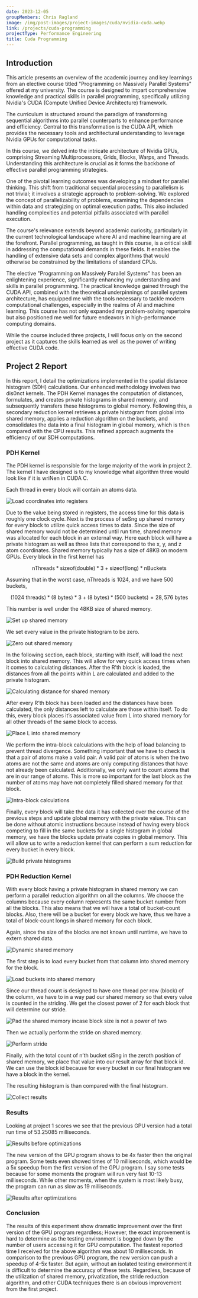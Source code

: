 ```yaml
---
date: 2023-12-05
groupMembers: Chris Ragland
image: /img/post-images/project-images/cuda/nvidia-cuda.webp
link: /projects/cuda-programming
projectType: Performance Engineering
title: Cuda Programming
---
```


## Introduction

This article presents an overview of the academic journey and key learnings from an elective course titled "Programming on Massively Parallel Systems" offered at my university. The course is designed to impart comprehensive knowledge and practical skills in parallel programming, specifically utilizing Nvidia's CUDA (Compute Unified Device Architecture) framework.

The curriculum is structured around the paradigm of transforming sequential algorithms into parallel counterparts to enhance performance and efficiency. Central to this transformation is the CUDA API, which provides the necessary tools and architectural understanding to leverage Nvidia GPUs for computational tasks.

In this course, we delved into the intricate architecture of Nvidia GPUs, comprising Streaming Multiprocessors, Grids, Blocks, Warps, and Threads. Understanding this architecture is crucial as it forms the backbone of effective parallel programming strategies.

One of the pivotal learning outcomes was developing a mindset for parallel thinking. This shift from traditional sequential processing to parallelism is not trivial; it involves a strategic approach to problem-solving. We explored the concept of parallelizability of problems, examining the dependencies within data and strategizing on optimal execution paths. This also included handling complexities and potential pitfalls associated with parallel execution.

The course's relevance extends beyond academic curiosity, particularly in the current technological landscape where AI and machine learning are at the forefront. Parallel programming, as taught in this course, is a critical skill in addressing the computational demands in these fields. It enables the handling of extensive data sets and complex algorithms that would otherwise be constrained by the limitations of standard CPUs.

The elective "Programming on Massively Parallel Systems" has been an enlightening experience, significantly enhancing my understanding and skills in parallel programming. The practical knowledge gained through the CUDA API, combined with the theoretical underpinnings of parallel system architecture, has equipped me with the tools necessary to tackle modern computational challenges, especially in the realms of AI and machine learning. This course has not only expanded my problem-solving repertoire but also positioned me well for future endeavors in high-performance computing domains.

While the course included three projects, I will focus only on the second project as it captures the skills learned as well as the power of writing effective CUDA code. 

## Project 2 Report

In this report, I detail the optimizations implemented in the spatial distance histogram (SDH) calculations. Our enhanced methodology involves two dis0nct kernels. The PDH Kernel manages the computation of distances, formulates, and creates private histograms in shared memory, and subsequently transfers these histograms to global memory. Following this, a secondary reduction kernel retrieves a private histogram from global into shared memory, applies a reduction algorithm on the buckets, and consolidates the data into a final histogram in global memory, which is then compared with the CPU results. This refined approach augments the efficiency of our SDH computations.

### PDH Kernel
The PDH kernel is responsible for the large majority of the work in project 2. The kernel I have designed is to my knowledge what algorithm three would look like if it is wriNen in CUDA C.

Each thread in every block will contain an atoms data.

<Image title="Load coordinates into registers" link="/img/post-images/project-images/cuda/picture-1.webp" />

Due to the value being stored in registers, the access time for this data is roughly one clock cycle. Next is the process of seSng up shared memory for every block to utilize quick access times to data. Since the size of shared memory would not be determined until run time, shared memory was allocated for each block in an external way. Here each block will have a private histogram as well as three lists that correspond to the x, y, and z atom coordinates. Shared memory typically has a size of 48KB on modern GPUs. Every block in the first kernel has

$$
\text{nThreads} * \text{sizeof(double)} * 3 + \text{sizeof(long)} * \text{nBuckets}
$$

Assuming that in the worst case, nThreads is 1024, and we have 500 buckets,

$$
(1024\text{ threads}) * (8\text{ bytes}) * 3 + (8\text{ bytes}) * (500\text{ buckets}) = 28,576\text{ bytes}
$$

This number is well under the 48KB size of shared memory.

<Image title="Set up shared memory" link="/img/post-images/project-images/cuda/picture-2.webp" />
 
We set every value in the private histogram to be zero.

<Image title="Zero out shared memory" link="/img/post-images/project-images/cuda/picture-3.webp" />

In the following section, each block, starting with itself, will load the next block into shared memory. This will allow for very quick access times when it comes to calculating distances. After the R’th block is loaded, the distances from all the points within L are calculated and added to the private histogram.

<Image title="Calculating distance for shared memory" link="/img/post-images/project-images/cuda/picture-4.webp" />
  
After every R’th block has been loaded and the distances have been calculated, the only distances left to calculate are those within itself. To do this, every block places it’s associated value from L into shared memory for all other threads of the same block to access.

<Image title="Place L into shared memory" link="/img/post-images/project-images/cuda/picture-5.webp" />

We perform the intra-block calculations with the help of load balancing to prevent thread divergence. Something important that we have to check is that a pair of atoms make a valid pair. A valid pair of atoms is when the two atoms are not the same and atoms are only computing distances that have not already been calculated. Additionally, we only want to count atoms that are in our range of atoms. This is more so important for the last block as the number of atoms may have not completely filled shared memory for that block.

<Image title="Intra-block calculations" link="/img/post-images/project-images/cuda/picture-6.webp" />
  
Finally, every block will take the data it has collected over the course of the previous steps and update global memory with the private value. This can be done without atomic instructions because instead of having every block competing to fill in the same buckets for a single histogram in global memory, we have the blocks update private copies in global memory. This will allow us to write a reduction kernel that can perform a sum reduction for every bucket in every block.

<Image title="Build private histograms" link="/img/post-images/project-images/cuda/picture-7.webp" />

### PDH Reduction Kernel
With every block having a private histogram in shared memory we can perform a parallel reduction algorithm on all the columns. We choose the columns because every column represents the same bucket number from all the blocks. This also means that we will have a total of bucket-count blocks. Also, there will be a bucket for every block we have, thus we have a total of block-count longs in shared memory for each block.

Again, since the size of the blocks are not known until runtime, we have to extern shared data.

<Image title="Dynamic shared memory" link="/img/post-images/project-images/cuda/picture-8.webp" />

The first step is to load every bucket from that column into shared memory for the block.

<Image title="Load buckets into shared memory" link="/img/post-images/project-images/cuda/picture-9.webp" />
  
Since our thread count is designed to have one thread per row (block) of the column, we have to in a way pad our shared memory so that every value is counted in the striding. We get the closest power of 2 for each block that will determine our stride.

<Image title="Pad the shared memory incase block size is not a power of two" link="/img/post-images/project-images/cuda/picture-10.webp" />

Then we actually perform the stride on shared memory.

<Image title="Perform stride" link="/img/post-images/project-images/cuda/picture-11.webp" />

Finally, with the total count of n’th bucket siSng in the zeroth position of shared memory, we place that value into our result array for that block id. We can use the block id because for every bucket in our final histogram we have a block in the kernel.

The resulting histogram is than compared with the final histogram.

<Image title="Collect results" link="/img/post-images/project-images/cuda/picture-12.webp" />

### Results

Looking at project 1 scores we see that the previous GPU version had a total run time of 53.25085 milliseconds.

<Image title="Results before optimizations" link="/img/post-images/project-images/cuda/picture-13.webp" />

The new version of the GPU program shows to be 4x faster then the original program. Some tests even showed times of 10 milliseconds, which would be a 5x speedup from the first version of the GPU program. I say some tests because for some moments the program will run very fast 10-13 milliseconds. While other moments, when the system is most likely busy, the program can run as slow as 19 milliseconds.

<Image title="Results after optimizations" link="/img/post-images/project-images/cuda/picture-14.webp" />

### Conclusion

The results of this experiment show dramatic improvement over the first version of the GPU program regardless; However, the exact improvement is hard to determine as the testing environment is bogged down by the number of users accessing it for GPU computation. The fastest reported time I received for the above algorithm was about 10 milliseconds. In comparison to the previous GPU program, the new version can push a speedup of 4-5x faster. But again, without an isolated testing environment it is difficult to determine the accuracy of these tests. Regardless, because of the utilization of shared memory, privatization, the stride reduction algorithm, and other CUDA techniques there is an obvious improvement from the first project.


